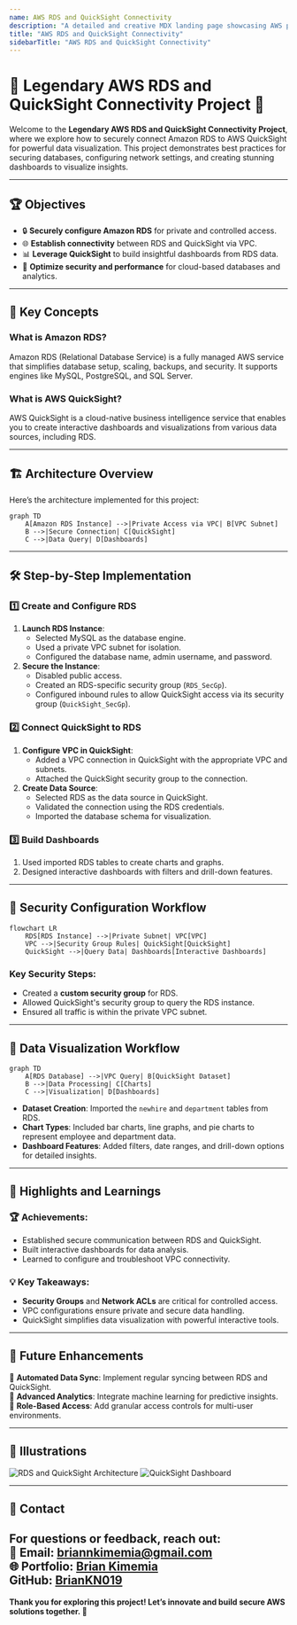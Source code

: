 ```yaml
---
name: AWS RDS and QuickSight Connectivity
description: "A detailed and creative MDX landing page showcasing AWS project, using a modern, interactive style."
title: "AWS RDS and QuickSight Connectivity"
sidebarTitle: "AWS RDS and QuickSight Connectivity"
---
```


# 🌟 Legendary AWS RDS and QuickSight Connectivity Project 🌟

Welcome to the **Legendary AWS RDS and QuickSight Connectivity Project**, where we explore how to securely connect Amazon RDS to AWS QuickSight for powerful data visualization. This project demonstrates best practices for securing databases, configuring network settings, and creating stunning dashboards to visualize insights.

---

## 🏆 Objectives

- 🔒 **Securely configure Amazon RDS** for private and controlled access.
- 🌐 **Establish connectivity** between RDS and QuickSight via VPC.
- 📊 **Leverage QuickSight** to build insightful dashboards from RDS data.
- 🚀 **Optimize security and performance** for cloud-based databases and analytics.

---

## 📖 Key Concepts

### What is Amazon RDS?
Amazon RDS (Relational Database Service) is a fully managed AWS service that simplifies database setup, scaling, backups, and security. It supports engines like MySQL, PostgreSQL, and SQL Server.

### What is AWS QuickSight?
AWS QuickSight is a cloud-native business intelligence service that enables you to create interactive dashboards and visualizations from various data sources, including RDS.

---

## 🏗️ Architecture Overview

Here’s the architecture implemented for this project:

```mermaid
graph TD
    A[Amazon RDS Instance] -->|Private Access via VPC| B[VPC Subnet]
    B -->|Secure Connection| C[QuickSight]
    C -->|Data Query| D[Dashboards]
```

---

## 🛠️ Step-by-Step Implementation

### 1️⃣ **Create and Configure RDS**
1. **Launch RDS Instance**:
   - Selected MySQL as the database engine.
   - Used a private VPC subnet for isolation.
   - Configured the database name, admin username, and password.
2. **Secure the Instance**:
   - Disabled public access.
   - Created an RDS-specific security group (`RDS_SecGp`).
   - Configured inbound rules to allow QuickSight access via its security group (`QuickSight_SecGp`).

### 2️⃣ **Connect QuickSight to RDS**
1. **Configure VPC in QuickSight**:
   - Added a VPC connection in QuickSight with the appropriate VPC and subnets.
   - Attached the QuickSight security group to the connection.
2. **Create Data Source**:
   - Selected RDS as the data source in QuickSight.
   - Validated the connection using the RDS credentials.
   - Imported the database schema for visualization.

### 3️⃣ **Build Dashboards**
1. Used imported RDS tables to create charts and graphs.
2. Designed interactive dashboards with filters and drill-down features.

---

## 🔐 Security Configuration Workflow

```mermaid
flowchart LR
    RDS[RDS Instance] -->|Private Subnet| VPC[VPC]
    VPC -->|Security Group Rules| QuickSight[QuickSight]
    QuickSight -->|Query Data| Dashboards[Interactive Dashboards]
```

### Key Security Steps:
- Created a **custom security group** for RDS.
- Allowed QuickSight's security group to query the RDS instance.
- Ensured all traffic is within the private VPC subnet.

---

## 🎨 Data Visualization Workflow

```mermaid
graph TD
    A[RDS Database] -->|VPC Query| B[QuickSight Dataset]
    B -->|Data Processing| C[Charts]
    C -->|Visualization| D[Dashboards]
```

- **Dataset Creation**: Imported the `newhire` and `department` tables from RDS.
- **Chart Types**: Included bar charts, line graphs, and pie charts to represent employee and department data.
- **Dashboard Features**: Added filters, date ranges, and drill-down options for detailed insights.

---

## 🌟 Highlights and Learnings

### 🏆 Achievements:
- Established secure communication between RDS and QuickSight.
- Built interactive dashboards for data analysis.
- Learned to configure and troubleshoot VPC connectivity.

### 💡 Key Takeaways:
- **Security Groups** and **Network ACLs** are critical for controlled access.
- VPC configurations ensure private and secure data handling.
- QuickSight simplifies data visualization with powerful interactive tools.

---

## 🚀 Future Enhancements

🔮 **Automated Data Sync**: Implement regular syncing between RDS and QuickSight.  
🔮 **Advanced Analytics**: Integrate machine learning for predictive insights.  
🔮 **Role-Based Access**: Add granular access controls for multi-user environments.

---

## 📸 Illustrations

![RDS and QuickSight Architecture](./images/rds-quicksight-architecture.png)
![QuickSight Dashboard](./images/quicksight-dashboard.png)

---

## 📧 Contact

For questions or feedback, reach out:  
📨 Email: [briannkimemia@gmail.com](mailto:briannkimemia@gmail.com)  
🌐 Portfolio: [Brian Kimemia](https://briankimemia.vercel.app)  
**GitHub:** [BrianKN019](https://github.com/BrianKN019)
---

**Thank you for exploring this project! Let’s innovate and build secure AWS solutions together. 🚀**
